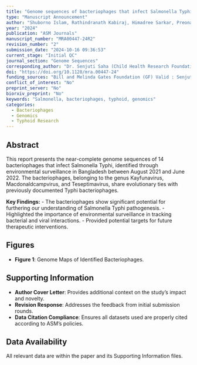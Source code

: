 ```yaml
---
title: "Genome sequences of bacteriophages that infect Salmonella Typhi from Bangladesh"
type: "Manuscript Announcement"
author: "Shuborno Islam, Rathindranath Kabiraj, Himadree Sarkar, Preonath Chondrow Dev, Afroza Akter Tanni, Deb Purna Keya, Apurba R Malaker, Arif Mohammad Tanmoy, Prof. Samir K Saha, Dr. Yogesh Hooda, Dr. Senjuti Saha (Corresponding Author)"
year: "2024"
publication: "ASM Journals"
manuscript_number: "MRA00447-24R2"
revision_number: "2"
submission_date: "2024-10-16 09:36:53"
current_stage: "Initial QC"
journal_section: "Genome Sequences"
corresponding_author: "Dr. Senjuti Saha (Child Health Research Foundation)"
doi: "https://doi.org/10.1128/mra.00447-24"
funding_sources: "Bill and Melinda Gates Foundation (GF) Valid : Senjuti Saha INV-003717"
conflict_of_interest: "No"
preprint_server: "No"
biorxiv_preprint: "No"
keywords: "Salmonella, bacteriophages, typhoid, genomics"
categories:
  - Bacteriophages
  - Genomics
  - Typhoid Research
---
```


## Abstract
This report presents the near-complete genome sequences of 14 bacteriophages that infect Salmonella Typhi, identified through environmental surveillance in Bangladesh between August 2021 and June 2022. The bacteriophages, belonging to the genus Kayfunavirus, Macdonaldcampvirus, and Teseptimavirus, share evolutionary ties with previously documented Typhi bacteriophages.

**Key Findings:**
- The bacteriophages show significant potential for furthering our understanding of Salmonella Typhi pathogenesis.
- Highlighted the importance of environmental surveillance in tracking bacterial and viral interactions.
- Provided potential targets for future therapeutic interventions.

## Figures
- **Figure 1**: Genome Maps of Identified Bacteriophages.

## Supporting Information
- **Author Cover Letter**: Provides additional context on the study's impact and novelty.
- **Revision Response**: Addresses the feedback from initial submission rounds.
- **Data Citation Compliance**: Ensures all datasets used are properly cited according to ASM's policies.

## Data Availability
All relevant data are within the paper and its Supporting Information files.
